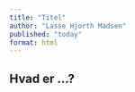 ```yaml
---
title: "Titel"
author: "Lasse Hjorth Madsen"
published: "today"
format: html
---
```


## Hvad er ...?
